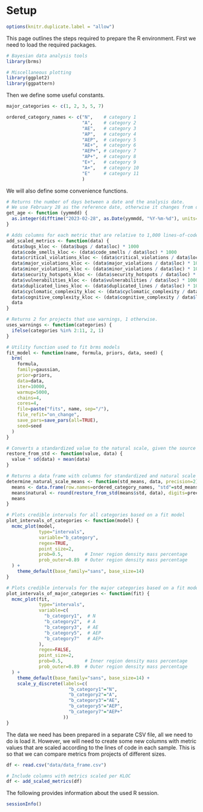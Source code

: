# Setup

```r
options(knitr.duplicate.label = "allow")
```

This page outlines the steps required to prepare the R environment.
First we need to load the required packages.

```r
# Bayesian data analysis tools
library(brms)

# Miscellaneous plotting
library(ggplot2)
library(ggpattern)
```

Then we define some useful constants.

```r
major_categories <- c(1, 2, 3, 5, 7)

ordered_category_names <- c("N",    # category 1
                            "A",    # category 2
                            "AE",   # category 3
                            "AP",   # category 4
                            "AEP",  # category 5
                            "AE+",  # category 6
                            "AEP+", # category 7
                            "AP+",  # category 8
                            "E+",   # category 9
                            "A+",   # category 10
                            "E"     # category 11
                            )
```

We will also define some convenience functions.

```r
# Returns the number of days between a date and the analysis date.
# We use February 28 as the reference date, otherwise it changes from day-to-day.
get_age <- function (yymmdd) {
  as.integer(difftime("2023-02-28", as.Date(yymmdd, "%Y-%m-%d"), units="days"))
}

# Adds columns for each metric that are relative to 1,000 lines-of-code.
add_scaled_metrics <- function(data) {
  data$bugs_kloc <- (data$bugs / data$loc) * 1000
  data$code_smells_kloc <- (data$code_smells / data$loc) * 1000
  data$critical_violations_kloc <- (data$critical_violations / data$loc) * 1000
  data$major_violations_kloc <- (data$major_violations / data$loc) * 1000
  data$minor_violations_kloc <- (data$minor_violations / data$loc) * 1000
  data$security_hotspots_kloc <- (data$security_hotspots / data$loc) * 1000
  data$vulnerabilities_kloc <- (data$vulnerabilities / data$loc) * 1000
  data$duplicated_lines_kloc <- (data$duplicated_lines / data$loc) * 1000
  data$cyclomatic_complexity_kloc <- (data$cyclomatic_complexity / data$loc) * 1000
  data$cognitive_complexity_kloc <- (data$cognitive_complexity / data$loc) * 1000
  data
}

# Returns 2 for projects that use warnings, 1 otherwise.
uses_warnings <- function(categories) {
  ifelse(categories %in% 2:11, 2, 1)
}

# Utility function used to fit brms models
fit_model <- function(name, formula, priors, data, seed) {
  brm(
    formula,
    family=gaussian,
    prior=priors,
    data=data,
    iter=10000,
    warmup=5000,
    chains=4,
    cores=4,
    file=paste("fits", name, sep="/"),
    file_refit="on_change",
    save_pars=save_pars(all=TRUE),
    seed=seed
  )
}

# Converts a standardized value to the natural scale, given the source data.
restore_from_std <- function(value, data) {
  value * sd(data) + mean(data)
}

# Returns a data frame with columns for standardized and natural scale means
determine_natural_scale_means <- function(std_means, data, precision=2) {
  means <- data.frame(row.names=ordered_category_names, "std"=std_means)
  means$natural <- round(restore_from_std(means$std, data), digits=precision)
  means
}

# Plots credible intervals for all categories based on a fit model
plot_intervals_of_categories <- function(model) {
  mcmc_plot(model,
            type="intervals",
            variable="b_category",
            regex=TRUE,
            point_size=2,
            prob=0.5,        # Inner region density mass percentage
            prob_outer=0.89  # Outer region density mass percentage
  ) +
    theme_default(base_family="sans", base_size=14)
}

# Plots credible intervals for the major categories based on a fit model
plot_intervals_of_major_categories <- function(fit) {
  mcmc_plot(fit,
            type="intervals",
            variable=c(
              "b_category1",  # N
              "b_category2",  # A
              "b_category3",  # AE
              "b_category5",  # AEP
              "b_category7"   # AEP+
            ),
            regex=FALSE,
            point_size=2,
            prob=0.5,        # Inner region density mass percentage
            prob_outer=0.89  # Outer region density mass percentage
  ) +
    theme_default(base_family="sans", base_size=14) + 
    scale_y_discrete(labels=c(
                       "b_category1"="N",
                       "b_category2"="A",
                       "b_category3"="AE",
                       "b_category5"="AEP",
                       "b_category7"="AEP+"
                     ))
}
```

The data we need has been prepared in a separate CSV file, all we need to do is load it. However, we will need to create some new columns with metric values that are scaled according to the lines of code in each sample. This is so that we can compare metrics from projects of different sizes.

```r
df <- read.csv("data/data_frame.csv")

# Include columns with metrics scaled per KLOC
df <- add_scaled_metrics(df)
```

The following provides information about the used R session.

```r
sessionInfo()
```
